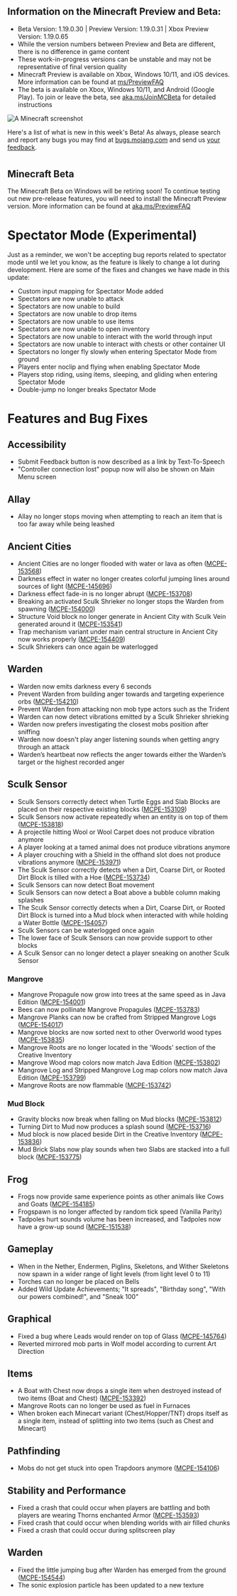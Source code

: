## Information on the Minecraft Preview and Beta: 

-   Beta Version: 1.19.0.30 | Preview Version: 1.19.0.31 | Xbox Preview Version: 1.19.0.65
-   While the version numbers between Preview and Beta are different, there is no difference in game content
-   These work-in-progress versions can be unstable and may not be representative of final version quality
-   Minecraft Preview is available on Xbox, Windows 10/11, and iOS devices. More information can be found at [ms/PreviewFAQ](http://aka.ms/PreviewFAQ)
-   The beta is available on Xbox, Windows 10/11, and Android (Google Play). To join or leave the beta, see [aka.ms/JoinMCBeta](https://aka.ms/JoinMCBeta) for detailed instructions

![A Minecraft screenshot](https://feedback.minecraft.net/hc/article_attachments/5992809822861/beta19_5_16x9.jpg)

Here's a list of what is new in this week's Beta! As always, please search and report any bugs you may find at [bugs.mojang.com](http://bugs.mojang.com/) and send us [your feedback](https://aka.ms/MinecraftBetaFeedback).

#   
## **Minecraft Beta**

The Minecraft Beta on Windows will be retiring soon! To continue testing out new pre-release features, you will need to install the Minecraft Preview version. More information can be found at [aka.ms/PreviewFAQ](http://aka.ms/PreviewFAQ) 

# **Spectator Mode (Experimental)**

Just as a reminder, we won't be accepting bug reports related to spectator mode until we let you know, as the feature is likely to change a lot during development. Here are some of the fixes and changes we have made in this update:

-   Custom input mapping for Spectator Mode added
-   Spectators are now unable to attack
-   Spectators are now unable to build
-   Spectators are now unable to drop items
-   Spectators are now unable to use items
-   Spectators are now unable to open inventory
-   Spectators are now unable to interact with the world through input
-   Spectators are now unable to interact with chests or other container UI
-   Spectators no longer fly slowly when entering Spectator Mode from ground
-   Players enter noclip and flying when enabling Spectator Mode
-   Players stop riding, using items, sleeping, and gliding when entering Spectator Mode
-   Double-jump no longer breaks Spectator Mode

# **Features and Bug Fixes**

## **Accessibility**

-   Submit Feedback button is now described as a link by Text-To-Speech
-   "Controller connection lost" popup now will also be shown on Main Menu screen

## **Allay**

-   Allay no longer stops moving when attempting to reach an item that is too far away while being leashed

## **Ancient Cities**

-   Ancient Cities are no longer flooded with water or lava as often ([MCPE-153568](https://bugs.mojang.com/browse/MCPE-153568))
-   Darkness effect in water no longer creates colorful jumping lines around sources of light ([MCPE-145696](https://bugs.mojang.com/browse/MCPE-145696))
-   Darkness effect fade-in is no longer abrupt ([MCPE-153708](https://bugs.mojang.com/browse/MCPE-153708))
-   Breaking an activated Sculk Shrieker no longer stops the Warden from spawning ([MCPE-154000](https://bugs.mojang.com/browse/MCPE-154000))
-   Structure Void block no longer generate in Ancient City with Sculk Vein generated around it ([MCPE-153541](https://bugs.mojang.com/browse/MCPE-153541))
-   Trap mechanism variant under main central structure in Ancient City now works properly ([MCPE-154409](https://bugs.mojang.com/browse/MCPE-154409))
-   Sculk Shriekers can once again be waterlogged

## **Warden**

-   Warden now emits darkness every 6 seconds
-   Prevent Warden from building anger towards and targeting experience orbs ([MCPE-154210](https://bugs.mojang.com/browse/MCPE-154210))
-   Prevent Warden from attacking non mob type actors such as the Trident
-   Warden can now detect vibrations emitted by a Sculk Shrieker shrieking
-   Warden now prefers investigating the closest mobs position after sniffing
-   Warden now doesn't play anger listening sounds when getting angry through an attack
-   Warden’s heartbeat now reflects the anger towards either the Warden’s target or the highest recorded anger

## **Sculk Sensor**

-   Sculk Sensors correctly detect when Turtle Eggs and Slab Blocks are placed on their respective existing blocks ([MCPE-153109](https://bugs.mojang.com/browse/MCPE-153109))
-   Sculk Sensors now activate repeatedly when an entity is on top of them ([MCPE-153818](https://bugs.mojang.com/browse/MCPE-153818))
-   A projectile hitting Wool or Wool Carpet does not produce vibration anymore 
-   A player looking at a tamed animal does not produce vibrations anymore
-   A player crouching with a Shield in the offhand slot does not produce vibrations anymore ([MCPE-153971](https://bugs.mojang.com/browse/MCPE-153971))
-   The Sculk Sensor correctly detects when a Dirt, Coarse Dirt, or Rooted Dirt Block is tilled with a Hoe ([MCPE-153734](https://bugs.mojang.com/browse/MCPE-153734))
-   Sculk Sensors can now detect Boat movement
-   Sculk Sensors can now detect a Boat above a bubble column making splashes
-   The Sculk Sensor correctly detects when a Dirt, Coarse Dirt, or Rooted Dirt Block is turned into a Mud block when interacted with while holding a Water Bottle ([MCPE-154057](https://bugs.mojang.com/browse/MCPE-154057))
-   Sculk Sensors can be waterlogged once again
-   The lower face of Sculk Sensors can now provide support to other blocks
-   A Sculk Sensor can no longer detect a player sneaking on another Sculk Sensor

### **Mangrove**

-   Mangrove Propagule now grow into trees at the same speed as in Java Edition ([MCPE-154001](https://bugs.mojang.com/browse/MCPE-154001))
-   Bees can now pollinate Mangrove Propagules ([MCPE-153783](https://bugs.mojang.com/browse/MCPE-153783))
-   Mangrove Planks can now be crafted from Stripped Mangrove Logs ([MCPE-154017](https://bugs.mojang.com/browse/MCPE-154017))
-   Mangrove blocks are now sorted next to other Overworld wood types ([MCPE-153835](https://bugs.mojang.com/browse/MCPE-153835))
-   Mangrove Roots are no longer located in the 'Woods' section of the Creative Inventory
-   Mangrove Wood map colors now match Java Edition ([MCPE-153802](https://bugs.mojang.com/browse/MCPE-153802))
-   Mangrove Log and Stripped Mangrove Log map colors now match Java Edition ([MCPE-153799](https://bugs.mojang.com/browse/MCPE-153799))
-   Mangrove Roots are now flammable ([MCPE-153742](https://bugs.mojang.com/browse/MCPE-153742))

### **Mud Block**

-   Gravity blocks now break when falling on Mud blocks ([MCPE-153812](https://bugs.mojang.com/browse/MCPE-153812))
-   Turning Dirt to Mud now produces a splash sound ([MCPE-153716](https://bugs.mojang.com/browse/MCPE-153716))
-   Mud block is now placed beside Dirt in the Creative Inventory ([MCPE-153836](https://bugs.mojang.com/browse/MCPE-153836))
-   Mud Brick Slabs now play sounds when two Slabs are stacked into a full block ([MCPE-153775](https://bugs.mojang.com/browse/MCPE-153775))

## **Frog**

-   Frogs now provide same experience points as other animals like Cows and Goats ([MCPE-154185](https://bugs.mojang.com/browse/MCPE-154185))
-   Frogspawn is no longer affected by random tick speed (Vanilla Parity)
-   Tadpoles hurt sounds volume has been increased, and Tadpoles now have a grow-up sound ([MCPE-151538](https://bugs.mojang.com/browse/MCPE-151538))

## **Gameplay**

-   When in the Nether, Endermen, Piglins, Skeletons, and Wither Skeletons now spawn in a wider range of light levels (from light level 0 to 11)
-   Torches can no longer be placed on Bells
-   Added Wild Update Achievements; "It spreads", "Birthday song", "With our powers combined!", and "Sneak 100"

## **Graphical**

-   Fixed a bug where Leads would render on top of Glass ([MCPE-145764](https://bugs.mojang.com/browse/MCPE-145764))
-   Reverted mirrored mob parts in Wolf model according to current Art Direction

## **Items**

-   A Boat with Chest now drops a single item when destroyed instead of two items (Boat and Chest) ([MCPE-153392](https://bugs.mojang.com/browse/MCPE-153392))
-   Mangrove Roots can no longer be used as fuel in Furnaces
-   When broken each Minecart variant (Chest/Hopper/TNT) drops itself as a single item, instead of splitting into two items (such as Chest and Minecart)

## **Pathfinding**

-   Mobs do not get stuck into open Trapdoors anymore ([MCPE-154106](https://bugs.mojang.com/browse/MCPE-154106))

## **Stability and Performance**

-   Fixed a crash that could occur when players are battling and both players are wearing Thorns enchanted Armor ([MCPE-153593](https://bugs.mojang.com/browse/MCPE-153593))
-   Fixed crash that could occur when blending worlds with air filled chunks
-   Fixed a crash that could occur during splitscreen play

## **Warden**

-   Fixed the little jumping bug after Warden has emerged from the ground ([MCPE-154544](https://bugs.mojang.com/browse/MCPE-154544))
-   The sonic explosion particle has been updated to a new texture

